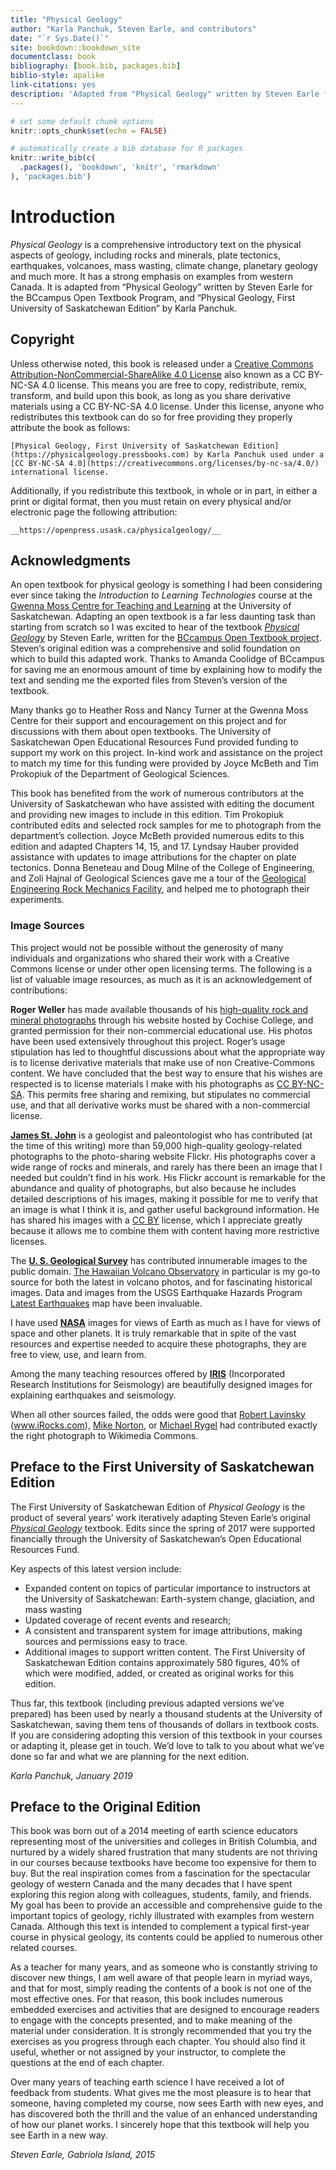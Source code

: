 ```yaml
--- 
title: "Physical Geology"
author: "Karla Panchuk, Steven Earle, and contributors"
date: "`r Sys.Date()`"
site: bookdown::bookdown_site
documentclass: book
bibliography: [book.bib, packages.bib]
biblio-style: apalike
link-citations: yes
description: 'Adapted from "Physical Geology" written by Steven Earle for the BCcampus Open Textbook Project'
---
```


```r
# set some default chumk options
knitr::opts_chunk$set(echo = FALSE)

# automatically create a bib database for R packages
knitr::write_bib(c(
  .packages(), 'bookdown', 'knitr', 'rmarkdown'
), 'packages.bib')
```

# Introduction {-}

_Physical Geology_ is a comprehensive introductory text on the physical aspects of geology, including rocks and minerals, plate tectonics, earthquakes, volcanoes, mass wasting, climate change, planetary geology and much more. It has a strong emphasis on examples from western Canada. It is adapted from "Physical Geology" written by Steven Earle for the BCcampus Open Textbook Program, and "Physical Geology, First University of Saskatchewan Edition" by Karla Panchuk.

## Copyright

Unless otherwise noted, this book is released under a [Creative Commons Attribution-NonCommercial-ShareAlike 4.0 License](https://creativecommons.org/licenses/by-nc-sa/4.0/) also known as a CC BY-NC-SA 4.0 license. This means you are free to copy, redistribute, remix, transform, and build upon this book, as long as you share derivative materials using a CC BY-NC-SA 4.0 license. Under this license, anyone who redistributes this textbook can do so for free providing they properly attribute the book as follows:

```block
[Physical Geology, First University of Saskatchewan Edition](https://physicalgeology.pressbooks.com) by Karla Panchuk used under a [CC BY-NC-SA 4.0](https://creativecommons.org/licenses/by-nc-sa/4.0/) international license.
```

Additionally, if you redistribute this textbook, in whole or in part, in either a print or digital format, then you must retain on every physical and/or electronic page the following attribution:

```block
__https://openpress.usask.ca/physicalgeology/__
```

## Acknowledgments

An open textbook for physical geology is something I had been considering ever since taking the _Introduction to Learning Technologies_ course at the [Gwenna Moss Centre for Teaching and Learning](https://teaching.usask.ca/about/units/gwenna-moss-centre-for-teaching-and-learning.php) at the University of Saskatchewan. Adapting an open textbook is a far less daunting task than starting from scratch so I was excited to hear of the textbook _[Physical Geology](https://open.bccampus.ca/find-open-textbooks/?uuid=52166cd1-e380-4e1b-9a6f-d891936e4749)_ by Steven Earle, written for the [BCcampus Open Textbook project](https://open.bccampus.ca/find-open-textbooks/). Steven's original edition was a comprehensive and solid foundation on which to build this adapted work. Thanks to Amanda Coolidge of BCcampus for saving me an enormous amount of time by explaining how to modify the text and sending me the exported files from Steven’s version of the textbook.

Many thanks go to Heather Ross and Nancy Turner at the Gwenna Moss Centre for their support and encouragement on this project and for discussions with them about open textbooks. The University of Saskatchewan Open Educational Resources Fund provided funding to support my work on this project. In-kind work and assistance on the project to match my time for this funding were provided by Joyce McBeth and Tim Prokopiuk of the Department of Geological Sciences.

This book has benefited from the work of numerous contributors at the University of Saskatchewan who have assisted with editing the document and providing new images to include in this edition. Tim Prokopiuk contributed edits and selected rock samples for me to photograph from the department’s collection. Joyce McBeth provided numerous edits to this edition and adapted Chapters 14, 15, and 17. Lyndsay Hauber provided assistance with updates to image attributions for the chapter on plate tectonics. Donna Beneteau and Doug Milne of the College of Engineering, and Zoli Hajnal of Geological Sciences gave me a tour of the [Geological Engineering Rock Mechanics Facility](https://research.usask.ca/portalforindustry/facilities/geological-engineering-rock-mechanics-facility.php), and helped me to photograph their experiments.

### Image Sources

This project would not be possible without the generosity of many individuals and organizations who shared their work with a Creative Commons license or under other open licensing terms. The following is a list of valuable image resources, as much as it is an acknowledgement of contributions:

__Roger Weller__ has made available thousands of his [high-quality rock and mineral photographs](http://skywalker.cochise.edu/wellerr/mineral/minlist.htm) through his website hosted by Cochise College, and granted permission for their non-commercial educational use. His photos have been used extensively throughout this project. Roger's usage stipulation has led to thoughtful discussions about what the appropriate way is to license derivative materials that make use of non Creative-Commons content. We have concluded that the best way to ensure that his wishes are respected is to license materials I make with his photographs as [CC BY-NC-SA](https://creativecommons.org/licenses/by-nc-sa/4.0/legalcode). This permits free sharing and remixing, but stipulates no commercial use, and that all derivative works must be shared with a non-commercial license.

__[James St. John](https://www.flickr.com/photos/jsjgeology/)__ is a geologist and paleontologist who has contributed (at the time of this writing) more than 59,000 high-quality geology-related photographs to the photo-sharing website Flickr. His photographs cover a wide range of rocks and minerals, and rarely has there been an image that I needed but couldn't find in his work. His Flickr account is remarkable for the abundance and quality of photographs, but also because he includes detailed descriptions of his images, making it possible for me to verify that an image is what I think it is, and gather useful background information. He has shared his images with a [CC BY](https://creativecommons.org/licenses/by/4.0/) license, which I appreciate greatly because it allows me to combine them with content having more restrictive licenses.

The [__U. S. Geological Survey__](https://www.usgs.gov/) has contributed innumerable images to the public domain. [The Hawaiian Volcano Observatory](https://volcanoes.usgs.gov/observatories/hvo/) in particular is my go-to source for both the latest in volcano photos, and for fascinating historical images. Data and images from the USGS Earthquake Hazards Program [Latest Earthquakes](https://earthquake.usgs.gov/earthquakes/map/) map have been invaluable.

I have used __[NASA](https://www.nasa.gov/)__ images for views of Earth as much as I have for views of space and other planets. It is truly remarkable that in spite of the vast resources and expertise needed to acquire these photographs, they are free to view, use, and learn from.

Among the many teaching resources offered by [__IRIS__](https://www.iris.edu/hq/) (Incorporated Research Institutions for Seismology) are beautifully designed images for explaining earthquakes and seismology.

When all other sources failed, the odds were good that [Robert Lavinsky](https://uamineralmuseum.com/person/robert-lavinsky) ([www.iRocks.com](https://www.irocks.com/)), [Mike Norton](https://commons.wikimedia.org/wiki/User:Mikenorton), or [Michael Rygel](https://commons.wikimedia.org/wiki/User:Rygel,_M.C.) had contributed exactly the right photograph to Wikimedia Commons.

## Preface to the First University of Saskatchewan Edition

The First University of Saskatchewan Edition of _Physical Geology_ is the product of several years' work iteratively adapting Steven Earle's original _[Physical Geology](http://bit.ly/physgeol)_ textbook. Edits since the spring of 2017 were supported financially through the University of Saskatchewan's Open Educational Resources Fund.

Key aspects of this latest version include:

- Expanded content on topics of particular importance to instructors at the University of Saskatchewan: Earth-system change, glaciation, and mass wasting
- Updated coverage of recent events and research;
- A consistent and transparent system for image attributions, making sources and permissions easy to trace.
- Additional images to support written content. The First University of Saskatchewan Edition contains approximately 580 figures, 40% of which were modified, added, or created as original works for this edition.

Thus far, this textbook (including previous adapted versions we've prepared) has been used by nearly a thousand students at the University of Saskatchewan, saving them tens of thousands of dollars in textbook costs. If you are considering adopting this version of this textbook in your courses or adapting it, please get in touch. We'd love to talk to you about what we've done so far and what we are planning for the next edition.

_Karla Panchuk, January 2019_

## Preface to the Original Edition

This book was born out of a 2014 meeting of earth science educators representing most of the universities and colleges in British Columbia, and nurtured by a widely shared frustration that many students are not thriving in our courses because textbooks have become too expensive for them to buy. But the real inspiration comes from a fascination for the spectacular geology of western Canada and the many decades that I have spent exploring this region along with colleagues, students, family, and friends. My goal has been to provide an accessible and comprehensive guide to the important topics of geology, richly illustrated with examples from western Canada. Although this text is intended to complement a typical first-year course in physical geology, its contents could be applied to numerous other related courses.

As a teacher for many years, and as someone who is constantly striving to discover new things, I am well aware of that people learn in myriad ways, and that for most, simply reading the contents of a book is not one of the most effective ones. For that reason, this book includes numerous embedded exercises and activities that are designed to encourage readers to engage with the concepts presented, and to make meaning of the material under consideration. It is strongly recommended that you try the exercises as you progress through each chapter. You should also find it useful, whether or not assigned by your instructor, to complete the questions at the end of each chapter.

Over many years of teaching earth science I have received a lot of feedback from students. What gives me the most pleasure is to hear that someone, having completed my course, now sees Earth with new eyes, and has discovered both the thrill and the value of an enhanced understanding of how our planet works. I sincerely hope that this textbook will help you see Earth in a new way.

_Steven Earle, Gabriola Island, 2015_
